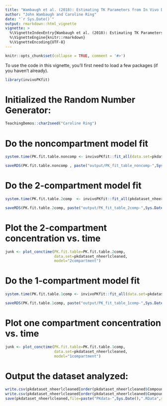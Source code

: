```yaml
---
title: "Wambaugh et al. (2018): Estimating TK Parameters from In Vivo Data"
author: "John Wambaugh and Caroline Ring"
date: "`r Sys.Date()`"
output: rmarkdown::html_vignette
vignette: >
  %\VignetteIndexEntry{Wambaugh et al. (2018): Estimating TK Parameters from In Vivo Data}
  %\VignetteEngine{knitr::rmarkdown}
  %\VignetteEncoding{UTF-8}
---
```


```r
knitr::opts_chunk$set(collapse = TRUE, comment = '#>')
```
To use the code in this vignette, you'll first need to load a few packages (if you haven't already).
```r
library(invivoPKfit)
```
# Initialized the Random Number Generator:
```R
TeachingDemos::char2seed("Caroline Ring")
```
# Do the noncompartment model fit
```r
system.time(PK.fit.table.noncomp <- invivoPKfit::fit_all(data.set=pkdataset_nheerlcleaned, model="noncompartment"))

saveRDS(PK.fit.table.noncomp , paste("output/PK_fit_table_noncomp-",Sys.Date(),".rda",sep=""))
```
# Do the 2-compartment model fit
```r
system.time(PK.fit.table.2comp  <- invivoPKfit::fit_all(pkdataset_nheerlcleaned, model="2compartment", modelfun="analytic"))

saveRDS(PK.fit.table.2comp, paste("output/PK_fit_table_2comp-",Sys.Date(),".rda",sep=""))
```
# Plot the 2-compartment concentration vs. time
```r
junk <- plot_conctime(PK.fit.table=PK.fit.table.2comp,
                      data.set=pkdataset_nheerlcleaned,
                      model="2compartment")
```
# Do the 1-compartment model fit
```r
system.time(PK.fit.table.1comp <- invivoPKfit::fit_all(data.set=pkdataset_nheerlcleaned, model="1compartment", modelfun="analytic"))

saveRDS(PK.fit.table.1comp, paste("output/PK_fit_table_1comp-",Sys.Date(),".rda",sep=""))
```
# Plot one compartment concentration vs. time
```r
junk <- plot_conctime(PK.fit.table=PK.fit.table.1comp,
                      data.set=pkdataset_nheerlcleaned,
                      model="1compartment")
```
# Output the dataset analyzed:
```r
write.csv(pkdataset_nheerlcleaned[order(pkdataset_nheerlcleaned$Compound),],"SupTable1.txt",row.names=F)
write.csv(pkdataset_nheerlcleaned[order(pkdataset_nheerlcleaned$Compound),],file=paste("InVivoData-",Sys.Date(),".txt",sep=""),row.names=F)
save(pkdataset_nheerlcleaned,file=paste("PKdata-",Sys.Date(),".RData",sep=""))
```                                   


